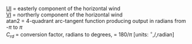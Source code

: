 <p class=box>
[UI](#ui-vi-wi) = easterly component of the horizontal wind  
[VI](#ui-vi-wi) = northerly component of the horizontal wind  
atan2 = 4-quadrant arc-tangent function producing output in radians
from -$\pi$ to $\pi$  
$C_{rd}$ = conversion factor, radians to degrees, = 180/$\pi$ [units: $^{\circ}$\,/\,radian]  
</p><p class=box2>
\begin{align}
\mathrm{WS} = & \sqrt{\mathrm{\{UI\}}^{2}+\{\mathrm{VI\}}^{2}}(\#eq:WS)\\
\mathrm{WD} = & C_{rd}\mathrm{\,atan2(\{UI\},\,\{VI\})}+180^{\circ}  
(\#eq:WD)
\end{align}
</p>  
